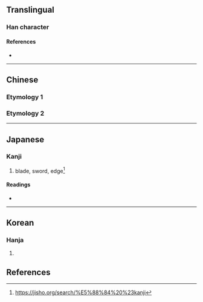 {{also|刃}}
{{character info/new}}
==Translingual==

===Han character===
{{Han char|rn=18|rad=刀|as=01|sn=3|four=|canj=SK,XXSK|ids=⿻刀乀}}

====References====
* {{Han ref|kx=0136.021|dkj=01849|dj=0304.090|hdz=10320.040|uh=5204|ud=20996}}

----

==Chinese==

===Etymology 1===
{{zh-see|刃|v}}

===Etymology 2===
{{zh-see|兩|v}}

----

==Japanese==

===Kanji===
{{ja-kanji|grade=|rs=刀01}}

# blade, sword, edge<ref>https://jisho.org/search/%E5%88%84%20%23kanji</ref>

====Readings====
* {{ja-readings|on=[[じん]] (jin), [[にん]] (nin)|kun=[[は]] (ha)}}

----

==Korean==

===Hanja===
{{ko-hanja|hangeul=인|rv=in|mr=in}}

# {{defn|lang=ko|sort=刀01}}

== References ==
<references />